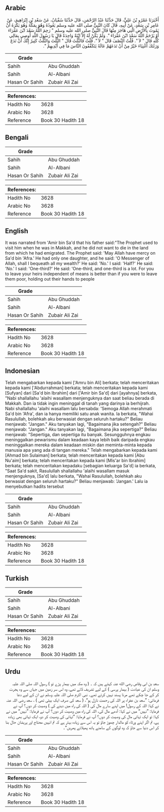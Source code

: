 ## Arabic


<div dir="rtl" lang="ar" style={{fontSize:'larger',backgroundColor:'#f8f9fa',padding:20}}>
أَخْبَرَنَا عَمْرُو بْنُ عَلِيٍّ، قَالَ حَدَّثَنَا عَبْدُ الرَّحْمَنِ، قَالَ حَدَّثَنَا سُفْيَانُ، عَنْ سَعْدِ بْنِ إِبْرَاهِيمَ، عَنْ عَامِرِ بْنِ سَعْدٍ، عَنْ أَبِيهِ، قَالَ كَانَ النَّبِيُّ صلى الله عليه وسلم يَعُودُهُ وَهُوَ بِمَكَّةَ وَهُوَ يَكْرَهُ أَنْ يَمُوتَ بِالأَرْضِ الَّتِي هَاجَرَ مِنْهَا قَالَ النَّبِيُّ صلى الله عليه وسلم ‏"‏ رَحِمَ اللَّهُ سَعْدَ ابْنَ عَفْرَاءَ أَوْ يَرْحَمُ اللَّهُ سَعْدَ ابْنَ عَفْرَاءَ ‏"‏‏.‏ وَلَمْ يَكُنْ لَهُ إِلاَّ ابْنَةٌ وَاحِدَةٌ قَالَ يَا رَسُولَ اللَّهِ أُوصِي بِمَالِي كُلِّهِ قَالَ ‏"‏ لاَ ‏"‏‏.‏ قُلْتُ النِّصْفَ قَالَ ‏"‏ لاَ ‏"‏‏.‏ قُلْتُ فَالثُّلُثَ قَالَ ‏"‏ الثُّلُثَ وَالثُّلُثُ كَثِيرٌ إِنَّكَ أَنْ تَدَعَ وَرَثَتَكَ أَغْنِيَاءَ خَيْرٌ مِنْ أَنْ تَدَعَهُمْ عَالَةً يَتَكَفَّفُونَ النَّاسَ مَا فِي أَيْدِيهِمْ ‏"‏‏.‏
</div>
<div style={{backgroundColor:'#f8f9fa',padding:20, marginBottom: 10}}><table> <thead> <tr> <th>Grade</th> <th></th> </tr> </thead> <tbody> <tr><td>Sahih</td><td>Abu Ghuddah</td></tr><tr><td>Sahih</td><td>Al-Albani</td></tr><tr><td>Hasan Or Sahih</td><td>Zubair Ali Zai</td></tr></tbody></table><table> <thead> <tr> <th>References:</th> <th></th> </tr> </thead> <tbody><tr><td>Hadith No</td><td>3628</td></tr><tr><td>Arabic No</td><td>3628</td></tr><tr><td>Reference</td><td>Book 30 Hadith 18</td></tr></tbody></table></div>

## Bengali


<div dir="ltr" lang="bn" style={{fontSize:'larger',backgroundColor:'#f8f9fa',padding:20}}>

</div>
<div style={{backgroundColor:'#f8f9fa',padding:20, marginBottom: 10}}><table> <thead> <tr> <th>Grade</th> <th></th> </tr> </thead> <tbody> <tr><td>Sahih</td><td>Abu Ghuddah</td></tr><tr><td>Sahih</td><td>Al-Albani</td></tr><tr><td>Hasan Or Sahih</td><td>Zubair Ali Zai</td></tr></tbody></table><table> <thead> <tr> <th>References:</th> <th></th> </tr> </thead> <tbody><tr><td>Hadith No</td><td>3628</td></tr><tr><td>Arabic No</td><td>3628</td></tr><tr><td>Reference</td><td>Book 30 Hadith 18</td></tr></tbody></table></div>

## English


<div dir="ltr" lang="en" style={{fontSize:'larger',backgroundColor:'#f8f9fa',padding:20}}>
It was narrated from 'Amir bin Sa'd that his father said:"The Prophet used to visit him when he was in Makkah, and he did not want to die in the land from which he had emigrated. The Prophet said: 'May Allah have mercy on Sa'd bin 'Afra.' He had only one daughter, and he said: 'O Messenger of Allah, shall I bequeath all my wealth?' He said: 'No.' I said: 'Half?' He said: 'No.' I said: 'One-third?' He said: 'One-third, and one-third is a lot. For you to leave your heirs independent of means is better than if you were to leave them poor, holding out their hands to people
</div>
<div style={{backgroundColor:'#f8f9fa',padding:20, marginBottom: 10}}><table> <thead> <tr> <th>Grade</th> <th></th> </tr> </thead> <tbody> <tr><td>Sahih</td><td>Abu Ghuddah</td></tr><tr><td>Sahih</td><td>Al-Albani</td></tr><tr><td>Hasan Or Sahih</td><td>Zubair Ali Zai</td></tr></tbody></table><table> <thead> <tr> <th>References:</th> <th></th> </tr> </thead> <tbody><tr><td>Hadith No</td><td>3628</td></tr><tr><td>Arabic No</td><td>3628</td></tr><tr><td>Reference</td><td>Book 30 Hadith 18</td></tr></tbody></table></div>

## Indonesian


<div dir="ltr" lang="id" style={{fontSize:'larger',backgroundColor:'#f8f9fa',padding:20}}>
Telah mengabarkan kepada kami ['Amru bin Ali] berkata; telah menceritakan kepada kami ['Abdurrahman] berkata; telah menceritakan kepada kami [Sufyan] dari [Sa'd bin Ibrahim] dari ['Amir bin Sa'd] dari [ayahnya] berkata, "Nabi shallallahu 'alaihi wasallam menjenguknya dan saat beliau berada di Makkah. Dan ia tidak ingin meninggal di tanah yang darinya ia berhijrah. Nabi shallallahu 'alaihi wasallam lalu bersabda: 'Semoga Allah merahmati Sa'd bin 'Afra', dan ia hanya memiliki satu anak wanita. Ia berkata, "Wahai Rasulullah, bolehkah aku berwasiat dengan seluruh hartaku?" Beliau menjawab: "Jangan." Aku tanyakan lagi, "Bagaimana jika setengah?" Beliau menjawab: "Jangan." Aku tanyakan lagi, "Bagaimana jika sepertiga?" Beliau menjawab: "Sepertiga, dan sepertiga itu banyak. Sesungguhnya engkau meninggalkan pewarismu dalam keadaan kaya lebih baik daripada engkau meninggalkan mereka dalam keadaan miskin dan meminta-minta kepada manusia apa yang ada di tangan mereka." Telah mengabarkan kepada kami [Ahmad bin Sulaiman] berkata; telah menceritakan kepada kami [Abu Nu'aim] berkata; telah menceritakan kepada kami [Mis'ar bin Ibrahim] berkata; telah menceritakan kepadaku [sebagian keluarga Sa'd] ia berkata, "Saat Sa'd sakit, Rasulullah shallallahu 'alaihi wasallam masuk menjenguknya, [Sa'd] lalu berkata, "Wahai Rasulullah, bolehkah aku berwasiat dengan seluruh hartaku?" Beliau menjawab: 'Jangan.' Lalu ia menyebutkan hadits tersebut
</div>
<div style={{backgroundColor:'#f8f9fa',padding:20, marginBottom: 10}}><table> <thead> <tr> <th>Grade</th> <th></th> </tr> </thead> <tbody> <tr><td>Sahih</td><td>Abu Ghuddah</td></tr><tr><td>Sahih</td><td>Al-Albani</td></tr><tr><td>Hasan Or Sahih</td><td>Zubair Ali Zai</td></tr></tbody></table><table> <thead> <tr> <th>References:</th> <th></th> </tr> </thead> <tbody><tr><td>Hadith No</td><td>3628</td></tr><tr><td>Arabic No</td><td>3628</td></tr><tr><td>Reference</td><td>Book 30 Hadith 18</td></tr></tbody></table></div>

## Turkish


<div dir="ltr" lang="tr" style={{fontSize:'larger',backgroundColor:'#f8f9fa',padding:20}}>

</div>
<div style={{backgroundColor:'#f8f9fa',padding:20, marginBottom: 10}}><table> <thead> <tr> <th>Grade</th> <th></th> </tr> </thead> <tbody> <tr><td>Sahih</td><td>Abu Ghuddah</td></tr><tr><td>Sahih</td><td>Al-Albani</td></tr><tr><td>Hasan Or Sahih</td><td>Zubair Ali Zai</td></tr></tbody></table><table> <thead> <tr> <th>References:</th> <th></th> </tr> </thead> <tbody><tr><td>Hadith No</td><td>3628</td></tr><tr><td>Arabic No</td><td>3628</td></tr><tr><td>Reference</td><td>Book 30 Hadith 18</td></tr></tbody></table></div>

## Urdu


<div dir="rtl" lang="ur" style={{fontSize:'larger',backgroundColor:'#f8f9fa',padding:20}}>
سعد بن ابی وقاص رضی الله عنہ کہتے ہیں کہ ۔ ( وہ مکہ میں بیمار پڑے تو ) رسول اللہ صلی اللہ علیہ وسلم ان کی عیادت ( بیمار پرسی ) کے لیے تشریف لاتے تھے، وہ اس سر زمین میں جہاں سے وہ ہجرت کر کے جا چکے تھے مرنا پسند نہیں کرتے تھے۔ نبی اکرم صلی اللہ علیہ وسلم نے ان کے لیے دعا فرمائی: ”سعد بن عفراء پر اللہ کی رحمت نازل ہو“، ( سعد کی صرف ایک بیٹی تھی ) ، سعد رضی اللہ عنہ نے کہا: اللہ کے رسول! میں اپنے سارے مال کی ( اللہ کی راہ میں دینے کی ) وصیت کر دوں؟ آپ نے فرمایا: ”نہیں“ میں نے کہا: آدھے مال کی، اللہ کی راہ میں وصیت کر دوں؟ آپ نے فرمایا: ”نہیں“ میں نے کہا: تو ایک تہائی مال کی وصیت کر دوں؟ آپ نے فرمایا: ”تہائی کی وصیت کر دو، ایک تہائی بھی زیادہ ہے، تم اگر اپنے ورثاء کو مالدار چھوڑ جاؤ تو یہ اس سے زیادہ بہتر ہے کہ تم انہیں محتاج اور پریشان حال بنا کر اس دنیا سے جاؤ کہ وہ لوگوں کے سامنے ہاتھ پھیلاتے پھریں“۔
</div>
<div style={{backgroundColor:'#f8f9fa',padding:20, marginBottom: 10}}><table> <thead> <tr> <th>Grade</th> <th></th> </tr> </thead> <tbody> <tr><td>Sahih</td><td>Abu Ghuddah</td></tr><tr><td>Sahih</td><td>Al-Albani</td></tr><tr><td>Hasan Or Sahih</td><td>Zubair Ali Zai</td></tr></tbody></table><table> <thead> <tr> <th>References:</th> <th></th> </tr> </thead> <tbody><tr><td>Hadith No</td><td>3628</td></tr><tr><td>Arabic No</td><td>3628</td></tr><tr><td>Reference</td><td>Book 30 Hadith 18</td></tr></tbody></table></div>